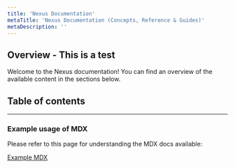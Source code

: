 ```yaml
---
title: 'Nexus Documentation'
metaTitle: 'Nexus Documentation (Concepts, Reference & Guides)'
metaDescription: ''
---
```


## Overview - This is a test

Welcome to the Nexus documentation! You can find an overview of the available content in the sections below.

## Table of contents

---

### Example usage of MDX

Please refer to this page for understanding the MDX docs available:

[Example MDX](getting-started/example)
